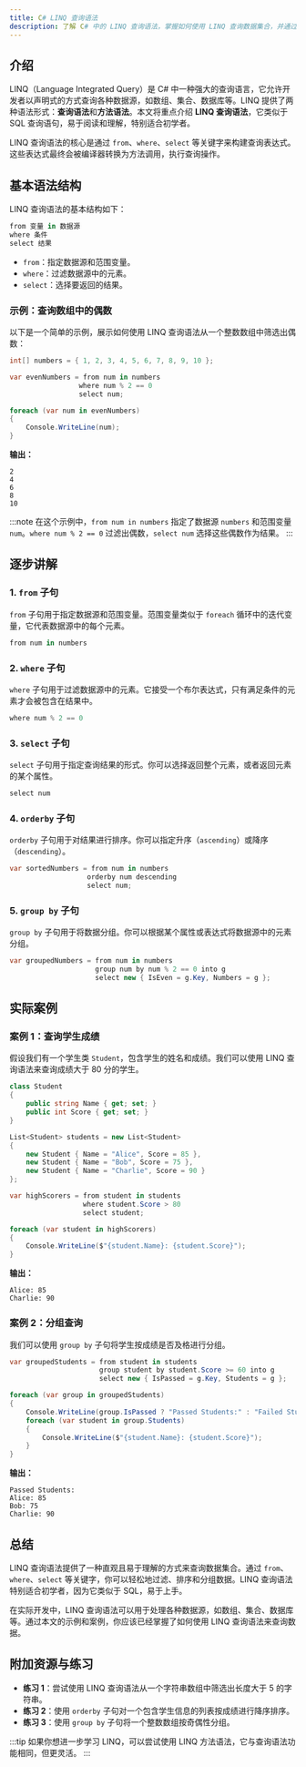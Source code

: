 ```yaml
---
title: C# LINQ 查询语法
description: 了解 C# 中的 LINQ 查询语法，掌握如何使用 LINQ 查询数据集合，并通过实际案例展示其应用场景。
---
```


## 介绍

LINQ（Language Integrated Query）是 C# 中一种强大的查询语言，它允许开发者以声明式的方式查询各种数据源，如数组、集合、数据库等。LINQ 提供了两种语法形式：**查询语法**和**方法语法**。本文将重点介绍 **LINQ 查询语法**，它类似于 SQL 查询语句，易于阅读和理解，特别适合初学者。

LINQ 查询语法的核心是通过 `from`、`where`、`select` 等关键字来构建查询表达式。这些表达式最终会被编译器转换为方法调用，执行查询操作。

## 基本语法结构

LINQ 查询语法的基本结构如下：

```csharp
from 变量 in 数据源
where 条件
select 结果
```

- `from`：指定数据源和范围变量。
- `where`：过滤数据源中的元素。
- `select`：选择要返回的结果。

### 示例：查询数组中的偶数

以下是一个简单的示例，展示如何使用 LINQ 查询语法从一个整数数组中筛选出偶数：

```csharp
int[] numbers = { 1, 2, 3, 4, 5, 6, 7, 8, 9, 10 };

var evenNumbers = from num in numbers
                 where num % 2 == 0
                 select num;

foreach (var num in evenNumbers)
{
    Console.WriteLine(num);
}
```

**输出：**

```
2
4
6
8
10
```

:::note
在这个示例中，`from num in numbers` 指定了数据源 `numbers` 和范围变量 `num`。`where num % 2 == 0` 过滤出偶数，`select num` 选择这些偶数作为结果。
:::

## 逐步讲解

### 1. `from` 子句

`from` 子句用于指定数据源和范围变量。范围变量类似于 `foreach` 循环中的迭代变量，它代表数据源中的每个元素。

```csharp
from num in numbers
```

### 2. `where` 子句

`where` 子句用于过滤数据源中的元素。它接受一个布尔表达式，只有满足条件的元素才会被包含在结果中。

```csharp
where num % 2 == 0
```

### 3. `select` 子句

`select` 子句用于指定查询结果的形式。你可以选择返回整个元素，或者返回元素的某个属性。

```csharp
select num
```

### 4. `orderby` 子句

`orderby` 子句用于对结果进行排序。你可以指定升序（`ascending`）或降序（`descending`）。

```csharp
var sortedNumbers = from num in numbers
                   orderby num descending
                   select num;
```

### 5. `group by` 子句

`group by` 子句用于将数据分组。你可以根据某个属性或表达式将数据源中的元素分组。

```csharp
var groupedNumbers = from num in numbers
                     group num by num % 2 == 0 into g
                     select new { IsEven = g.Key, Numbers = g };
```

## 实际案例

### 案例 1：查询学生成绩

假设我们有一个学生类 `Student`，包含学生的姓名和成绩。我们可以使用 LINQ 查询语法来查询成绩大于 80 分的学生。

```csharp
class Student
{
    public string Name { get; set; }
    public int Score { get; set; }
}

List<Student> students = new List<Student>
{
    new Student { Name = "Alice", Score = 85 },
    new Student { Name = "Bob", Score = 75 },
    new Student { Name = "Charlie", Score = 90 }
};

var highScorers = from student in students
                  where student.Score > 80
                  select student;

foreach (var student in highScorers)
{
    Console.WriteLine($"{student.Name}: {student.Score}");
}
```

**输出：**

```
Alice: 85
Charlie: 90
```

### 案例 2：分组查询

我们可以使用 `group by` 子句将学生按成绩是否及格进行分组。

```csharp
var groupedStudents = from student in students
                      group student by student.Score >= 60 into g
                      select new { IsPassed = g.Key, Students = g };

foreach (var group in groupedStudents)
{
    Console.WriteLine(group.IsPassed ? "Passed Students:" : "Failed Students:");
    foreach (var student in group.Students)
    {
        Console.WriteLine($"{student.Name}: {student.Score}");
    }
}
```

**输出：**

```
Passed Students:
Alice: 85
Bob: 75
Charlie: 90
```

## 总结

LINQ 查询语法提供了一种直观且易于理解的方式来查询数据集合。通过 `from`、`where`、`select` 等关键字，你可以轻松地过滤、排序和分组数据。LINQ 查询语法特别适合初学者，因为它类似于 SQL，易于上手。

在实际开发中，LINQ 查询语法可以用于处理各种数据源，如数组、集合、数据库等。通过本文的示例和案例，你应该已经掌握了如何使用 LINQ 查询语法来查询数据。

## 附加资源与练习

- **练习 1**：尝试使用 LINQ 查询语法从一个字符串数组中筛选出长度大于 5 的字符串。
- **练习 2**：使用 `orderby` 子句对一个包含学生信息的列表按成绩进行降序排序。
- **练习 3**：使用 `group by` 子句将一个整数数组按奇偶性分组。

:::tip
如果你想进一步学习 LINQ，可以尝试使用 LINQ 方法语法，它与查询语法功能相同，但更灵活。
:::